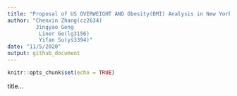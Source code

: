 ```yaml
---
title: "Proposal of US OVERWEIGHT AND Obesity(BMI) Analysis in New York"
author: "Chenxin Zhang(cz2634)
         Jingyao Geng 
          Liner Ge(lg3156)
          Yifan Su(ys3394)"
date: "11/5/2020"
output: github_document
---
```


```r
knitr::opts_chunk$set(echo = TRUE)
```

title...

